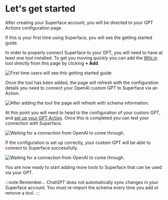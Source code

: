 # Let's get started

After creating your Superface account, you will be directed to your GPT Actions configuration page.

If this is your first time using Superface, you will see the getting started guide.

In order to properly connect Superface to your GPT, you will need to have at least one tool installed. To get you moving quickly you can add the [Wttr.in](https://wttr.in) tool directly from this page by clicking **+ Add**.

![First time users will see this getting started guide](/img/gpts/firstrun-no-tools.png)

Once the tool has been added, the page will refresh with the configuration details you need to connect your OpenAI custom GPT to Superface via an Action.

![After adding the tool the page will refresh with schema information.](/img/gpts/firstrun-tool-added.png)

At this point you will need to head to the configuration of your custom GPT, and [set up your GPT Action](./setup). Once this is completed you can test your connection with Superface.

![Waiting for a connection from OpenAI to come through.](/img/gpts/firstrun-try-it.png)

If the configuration is set up correctly, your custom GPT will be able to connect to Superface successfully.

![Waiting for a connection from OpenAI to come through.](/img/gpts/firstrun-try-it-connected.png)

You are now ready to start adding more tools to Superface that can be used via your GPT.

:::note Remember...
ChatGPT does not automatically sync changes in your Superface account. You must re-import the schema every time you add or remove a tool.
:::
